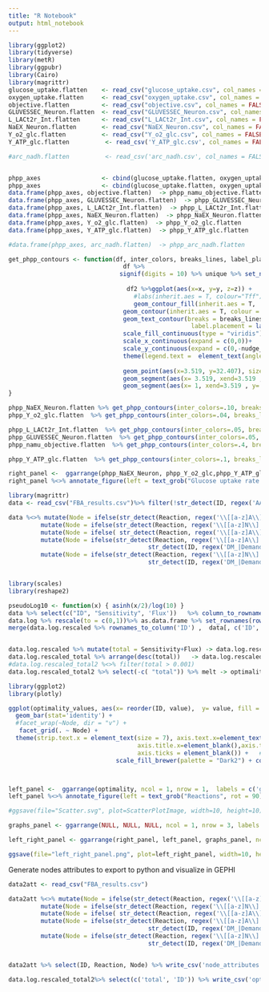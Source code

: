 ```yaml
---
title: "R Notebook"
output: html_notebook
---
```



```r
library(ggplot2)
library(tidyverse)
library(metR)
library(ggpubr)
library(Cairo)
library(magrittr)
glucose_uptake.flatten    <- read_csv("glucose_uptake.csv", col_names = FALSE) %>% reduce(c)  
oxygen_uptake.flatten     <- read_csv("oxygen_uptake.csv", col_names = FALSE) %>% reduce(c)  
objective.flatten         <- read_csv("objective.csv", col_names = FALSE) %>% reduce(c)  
GLUVESSEC_Neuron.flatten  <- read_csv("GLUVESSEC_Neuron.csv", col_names = FALSE) %>% reduce(c)  
L_LACt2r_Int.flatten      <- read_csv("L_LACt2r_Int.csv", col_names = FALSE) %>% reduce(c)  
NaEX_Neuron.flatten       <- read_csv("NaEX_Neuron.csv", col_names = FALSE) %>% reduce(c)  
Y_o2_glc.flatten          <- read_csv("Y_o2_glc.csv", col_names = FALSE) %>% reduce(c)
Y_ATP_glc.flatten          <- read_csv('Y_ATP_glc.csv', col_names = FALSE) %>% reduce(c)

#arc_nadh.flatten          <- read_csv('arc_nadh.csv', col_names = FALSE) %>% reduce(c)


phpp_axes                 <- cbind(glucose_uptake.flatten, oxygen_uptake.flatten)
phpp_axes                 <- cbind(glucose_uptake.flatten, oxygen_uptake.flatten)
data.frame(phpp_axes, objective.flatten)  -> phpp_namu_objective.flatten
data.frame(phpp_axes, GLUVESSEC_Neuron.flatten)  -> phpp_GLUVESSEC_Neuron.flatten
data.frame(phpp_axes, L_LACt2r_Int.flatten)  -> phpp_L_LACt2r_Int.flatten
data.frame(phpp_axes, NaEX_Neuron.flatten)  -> phpp_NaEX_Neuron.flatten
data.frame(phpp_axes, Y_o2_glc.flatten)  -> phpp_Y_o2_glc.flatten
data.frame(phpp_axes, Y_ATP_glc.flatten)  -> phpp_Y_ATP_glc.flatten

#data.frame(phpp_axes, arc_nadh.flatten)  -> phpp_arc_nadh.flatten
```

```r
get_phpp_contours <- function(df, inter_colors, breaks_lines, label_placement_fraction, nudge_y){
                                df %>% 
                               signif(digits = 10) %>% unique %>% set_names(c('x','y','z'))  -> df2
  
                                 df2 %>%ggplot(aes(x=x, y=y, z=z)) +
                                   #labs(inherit.aes = T, colour="Tff")+
                                   geom_contour_fill(inherit.aes = T,  breaks =  seq(0,max(df2['z']), inter_colors),  colour = "white", size = 0, alpha = 1) +
                                geom_contour(inherit.aes = T, colour = "white",  breaks = breaks_lines, size = 1 )+
                                geom_text_contour(breaks = breaks_lines , inherit.aes = T,  colour = "white" , skip = 0,nudge_x = 0,nudge_y = nudge_y,
                                                   label.placement = label_placement_fraction(frac = label_placement_fraction)) +
                                scale_fill_continuous(type = "viridis")+
                                scale_x_continuous(expand = c(0,0))+
                                scale_y_continuous(expand = c(0,-nudge_y)) +
                                theme(legend.text =  element_text(angle = 60, size = 6), legend.title = element_text(size = 8) ,  legend.key.width = unit(.5, "cm"), legend.key.height=unit(2, "mm") ,   legend.position="bottom",        legend.box="horizontal",  axis.title.y=element_blank(), axis.title.x=element_blank()) +
                                   
                                geom_point(aes(x=3.519, y=32.407), size = 3, colour = "red") +
                                geom_segment(aes(x= 3.519, xend=3.519 , y= 13, yend=32.407 ), colour="black", lwd=.5, linetype = 'dotted')+
                                geom_segment(aes(x= 1, xend=3.519 , y= 32.407, yend=32.407 ), colour="black", lwd=.5, linetype = 'dotted')
}
```

```r
phpp_NaEX_Neuron.flatten %>% get_phpp_contours(inter_colors=.10, breaks_lines=c(346.771), label_placement_fraction=.3, nudge_y=2.2 )  +guides(fill = guide_colorbar(title ="NaEX"))         ->phpp_NaEX_Neuron
phpp_Y_o2_glc.flatten  %>% get_phpp_contours(inter_colors=.04, breaks_lines=c(6.0), label_placement_fraction= 0.3 , nudge_y=2.2 ) +guides(fill = guide_colorbar(title = expression(Y['O'['2']*'/Glc']*'') ))             ->phpp_Y_o2_glc

phpp_L_LACt2r_Int.flatten  %>% get_phpp_contours(inter_colors=.05, breaks_lines=c(7.037), label_placement_fraction= 0.3 , nudge_y=2.9 )+guides(fill = guide_colorbar(title ="Lact"))        ->phpp_L_LACt2r_Int
phpp_GLUVESSEC_Neuron.flatten  %>% get_phpp_contours(inter_colors=.05, breaks_lines=c(4.222), label_placement_fraction= 0.3 , nudge_y=2.9 )+guides(fill = guide_colorbar(title ="GluVE"))    ->phpp_GLUVESSEC_Neuron
phpp_namu_objective.flatten  %>% get_phpp_contours(inter_colors=.4, breaks_lines=c(139.731), label_placement_fraction= 0.2 , nudge_y=2.9 )+guides(fill = guide_colorbar(title ="Obj"))       ->phpp_namu_objective

phpp_Y_ATP_glc.flatten  %>% get_phpp_contours(inter_colors=.1, breaks_lines=c(28.696), label_placement_fraction= 0.6 , nudge_y=-3 ) +guides(fill = guide_colorbar(title = expression('Y'['ATP/Glc']*'')  )) +   scale_y_continuous(expand = c(0,-3)) ->phpp_Y_ATP_glc

right_panel <-  ggarrange(phpp_NaEX_Neuron, phpp_Y_o2_glc,phpp_Y_ATP_glc, phpp_L_LACt2r_Int, phpp_GLUVESSEC_Neuron, phpp_namu_objective, ncol = 1,  labels = c('a','b','c','d','e','f') )
right_panel %<>% annotate_figure(left = text_grob("Glucose uptake rate (\U003BCM/s)", rot = 90), bottom = text_grob("Oxygen uptake rate(\U003BCM/s)", rot = 0))
```



```r
library(magrittr)
data <- read_csv("FBA_results.csv")%>% filter(!str_detect(ID, regex('AA_|AA2', ignore_case = F))) 

data %<>% mutate(Node = ifelse(str_detect(Reaction, regex('\\[[a-z]A\\]',              ignore_case = T)), 'Astrocyte', NA)) %>% 
         mutate(Node = ifelse(str_detect(Reaction, regex('\\[[a-z]N\\]',              ignore_case = T)), 'Neuron', Node))    %>% 
         mutate(Node = ifelse( str_detect(Reaction, regex('\\[[a-z]A\\]|\\[[a-z]N\\]',ignore_case = T), negate = T), 'Exchange', Node)) %>%
         mutate(Node = ifelse(str_detect(Reaction, regex('\\[[a-z]A\\]',ignore_case = T)) & 
                                       str_detect(ID, regex('DM_|Demand|sink',ignore_case = T)), 'Terminal', Node))%>%
         mutate(Node = ifelse(str_detect(Reaction, regex('\\[[a-z]N\\]',ignore_case = T)) & 
                                       str_detect(ID, regex('DM_|Demand|sink',ignore_case = T)), 'Terminal', Node))



```


```r
library(scales)
library(reshape2)

pseudoLog10 <- function(x) { asinh(x/2)/log(10) }
data %>% select(c("ID", "Sensitivity", 'Flux'))   %>% column_to_rownames('ID') %>% abs %>% as.matrix() %>% pseudoLog10  -> data.log
data.log %>% rescale(to = c(0,1))%>% as.data.frame %>% set_rownames(rownames(data.log))-> data.log.rescaled
merge(data.log.rescaled %>% rownames_to_column('ID') ,  data[, c('ID','Node')] ) -> data.log.rescaled


data.log.rescaled %>% mutate(total = Sensitivity+Flux) -> data.log.rescaled_total
data.log.rescaled_total %>% arrange(desc(total))   -> data.log.rescaled_total2
#data.log.rescaled_total2 %<>% filter(total > 0.001)
data.log.rescaled_total2 %>% select(-c( "total")) %>% melt -> optimality_values

```

```r

library(ggplot2)
library(plotly)

ggplot(optimality_values, aes(x= reorder(ID, value),  y= value, fill = variable)) + 
  geom_bar(stat='identity') + 
  #facet_wrap(~Node, dir = "v") + 
   facet_grid(. ~ Node) +
  theme(strip.text.x = element_text(size = 7), axis.text.x=element_text(angle=90,hjust=1,vjust=0.5,size=5),legend.title = element_blank(),
                                    axis.title.x=element_blank(),axis.title.y=element_blank(),legend.position="top",axis.text.y=element_text(angle=0,hjust=1,vjust=.1,size=3.7),
                                    axis.ticks = element_blank()) +   # Centre plot title
                              scale_fill_brewer(palette = "Dark2") + coord_flip()  -> optimality #



left_panel <-  ggarrange(optimality, ncol = 1, nrow = 1,  labels = c('g') )
left_panel %<>% annotate_figure(left = text_grob("Reactions", rot = 90), bottom = text_grob("Optimality", rot = 0))
```

```r
#ggsave(file="Scatter.svg", plot=ScatterPlotImage, width=10, height=10)

graphs_panel <- ggarrange(NULL, NULL, NULL, ncol = 1, nrow = 3, labels = c("h","i","j") )

left_right_panel <- ggarrange(right_panel, left_panel, graphs_panel, ncol = 3,  widths= c(.4,.6,1))

```


```r
ggsave(file="left_right_panel.png", plot=left_right_panel, width=10, height=13, dpi = 470)

```

Generate nodes attributes to export to python and visualize in GEPHI
```r

data2att <- read_csv("FBA_results.csv")

data2att %<>% mutate(Node = ifelse(str_detect(Reaction, regex('\\[[a-z]A\\]',              ignore_case = T)), 'Astrocyte', NA)) %>% 
         mutate(Node = ifelse(str_detect(Reaction, regex('\\[[a-z]N\\]',              ignore_case = T)), 'Neuron', Node))    %>% 
         mutate(Node = ifelse( str_detect(Reaction, regex('\\[[a-z]A\\]|\\[[a-z]N\\]',ignore_case = T), negate = T), 'Exchange', Node)) %>%
         mutate(Node = ifelse(str_detect(Reaction, regex('\\[[a-z]A\\]',ignore_case = T)) & 
                                       str_detect(ID, regex('DM_|Demand|sink',ignore_case = T)), 'Terminal', Node))%>%
         mutate(Node = ifelse(str_detect(Reaction, regex('\\[[a-z]N\\]',ignore_case = T)) & 
                                       str_detect(ID, regex('DM_|Demand|sink',ignore_case = T)), 'Terminal', Node))


data2att %>% select(ID, Reaction, Node) %>% write_csv('node_attributes.csv')

```

```r

data.log.rescaled_total2%>% select(c('total', 'ID')) %>% write_csv('optimality_values.csv')
```

























